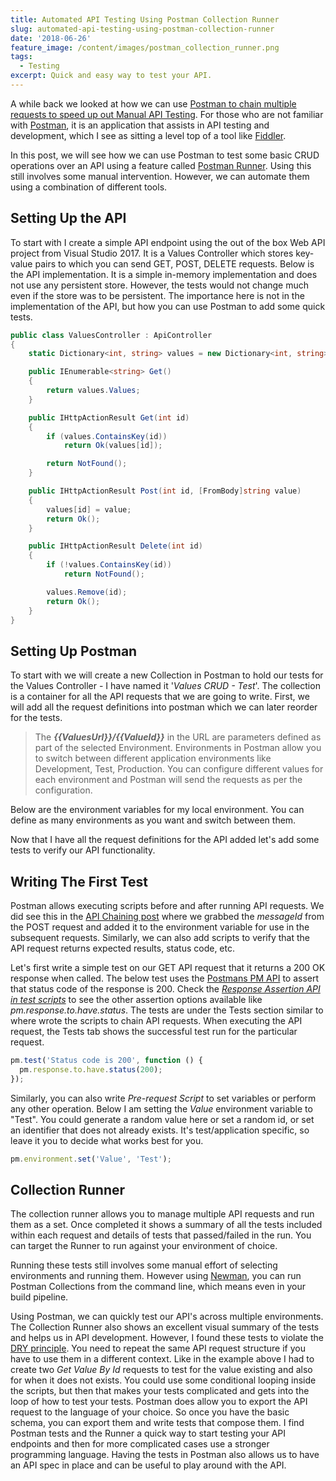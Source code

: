 ```yaml
---
title: Automated API Testing Using Postman Collection Runner
slug: automated-api-testing-using-postman-collection-runner
date: '2018-06-26'
feature_image: /content/images/postman_collection_runner.png
tags:
  - Testing
excerpt: Quick and easy way to test your API.
---
```

A while back we looked at how we can use [Postman to chain multiple requests to speed up out Manual API Testing](/blog/postman-chaining-requests-to-speed-up-manual-api-tests/). For those who are not familiar with [Postman](https://www.getpostman.com/), it is an application that assists in API testing and development, which I see as sitting a level top of a tool like [Fiddler](/blog/fiddler-free-web-debugging-proxy/).

In this post, we will see how we can use Postman to test some basic CRUD operations over an API using a feature called [Postman Runner](http://blog.getpostman.com/2016/11/22/postmans-new-collection-runner/). Using this still involves some manual intervention. However, we can automate them using a combination of different tools.

## Setting Up the API

To start with I create a simple API endpoint using the out of the box Web API project from Visual Studio 2017. It is a Values Controller which stores key-value pairs to which you can send GET, POST, DELETE requests. Below is the API implementation. It is a simple in-memory implementation and does not use any persistent store. However, the tests would not change much even if the store was to be persistent. The importance here is not in the implementation of the API, but how you can use Postman to add some quick tests.

```csharp
public class ValuesController : ApiController
{
    static Dictionary<int, string> values = new Dictionary<int, string>();

    public IEnumerable<string> Get()
    {
        return values.Values;
    }

    public IHttpActionResult Get(int id)
    {
        if (values.ContainsKey(id))
            return Ok(values[id]);

        return NotFound();
    }

    public IHttpActionResult Post(int id, [FromBody]string value)
    {
        values[id] = value;
        return Ok();
    }

    public IHttpActionResult Delete(int id)
    {
        if (!values.ContainsKey(id))
            return NotFound();

        values.Remove(id);
        return Ok();
    }
}

```

## Setting Up Postman

To start with we will create a new Collection in Postman to hold our tests for the Values Controller - I have named it '_Values CRUD - Test_'. The collection is a container for all the API requests that we are going to write. First, we will add all the request definitions into postman which we can later reorder for the tests.

<ImageCard src="/content/images/postman_request.png" alt="Postman Request" />

> The _**{{ValuesUrl}}/{{ValueId}}**_ in the URL are parameters defined as part of the selected Environment. Environments in Postman allow you to switch between different application environments like Development, Test, Production. You can configure different values for each environment and Postman will send the requests as per the configuration.

Below are the environment variables for my local environment. You can define as many environments as you want and switch between them.

<ImageCard src="/content/images/postman_environment.png" alt="Postman Environment" />

Now that I have all the request definitions for the API added let's add some tests to verify our API functionality.

## Writing The First Test

Postman allows executing scripts before and after running API requests. We did see this in the [API Chaining post](/blog/postman-chaining-requests-to-speed-up-manual-api-tests/) where we grabbed the _messageId_ from the POST request and added it to the environment variable for use in the subsequent requests. Similarly, we can also add scripts to verify that the API request returns expected results, status code, etc.

Let's first write a simple test on our GET API request that it returns a 200 OK response when called. The below test uses the [Postmans PM API](https://www.getpostman.com/docs/v6/postman/scripts/postman_sandbox_api_reference) to assert that status code of the response is 200. Check the _[Response Assertion API in test scripts](https://www.getpostman.com/docs/v6/postman/scripts/postman_sandbox_api_reference#response-assertion-api-in-test-scripts)_ to see the other assertion options available like _pm.response.to.have.status_. The tests are under the Tests section similar to where wrote the scripts to chain API requests. When executing the API request, the Tests tab shows the successful test run for the particular request.

```javascript
pm.test('Status code is 200', function () {
  pm.response.to.have.status(200);
});

```
<ImageCard src="/content/images/postman_tests.png" alt="Postman Tests" />

Similarly, you can also write _Pre-request Script_ to set variables or perform any other operation. Below I am setting the _Value_ environment variable to "Test". You could generate a random value here or set a random id, or set an identifier that does not already exists. It's test/application specific, so leave it you to decide what works best for you.

```javascript
pm.environment.set('Value', 'Test');

```

## Collection Runner

The collection runner allows you to manage multiple API requests and run them as a set. Once completed it shows a summary of all the tests included within each request and details of tests that passed/failed in the run. You can target the Runner to run against your environment of choice.

<ImageCard src="/content/images/postman_collection_runner.png" alt="Postman Collection Runner" />

Running these tests still involves some manual effort of selecting environments and running them. However using [Newman](https://www.npmjs.com/package/newman), you can run Postman Collections from the command line, which means even in your build pipeline.

Using Postman, we can quickly test our API's across multiple environments. The Collection Runner also shows an excellent visual summary of the tests and helps us in API development. However, I found these tests to violate the [DRY principle](https://en.wikipedia.org/wiki/Don%27t_repeat_yourself). You need to repeat the same API request structure if you have to use them in a different context. Like in the example above I had to create two _Get Value By Id_ requests to test for the value existing and also for when it does not exists. You could use some conditional looping inside the scripts, but then that makes your tests complicated and gets into the loop of how to test your tests. Postman does allow you to export the API request to the language of your choice. So once you have the basic schema, you can export them and write tests that compose them. I find Postman tests and the Runner a quick way to start testing your API endpoints and then for more complicated cases use a stronger programming language. Having the tests in Postman also allows us to have an API spec in place and can be useful to play around with the API.
